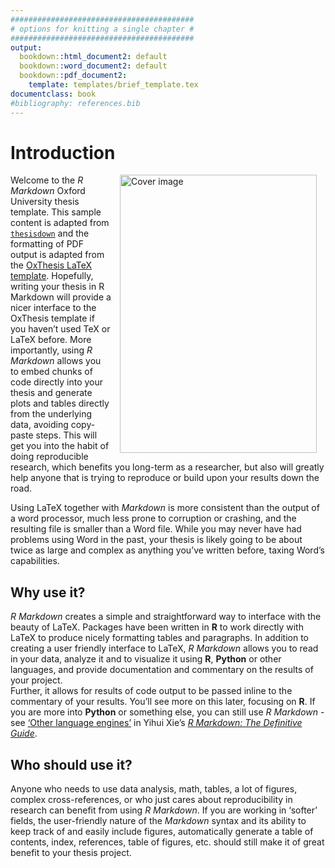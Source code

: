 ```yaml
---
#########################################
# options for knitting a single chapter #
#########################################
output:
  bookdown::html_document2: default
  bookdown::word_document2: default
  bookdown::pdf_document2:
    template: templates/brief_template.tex
documentclass: book
#bibliography: references.bib
---
```


# Introduction {-}

\adjustmtc 
<!-- For PDF output, we must include this LaTeX command after unnumbered headings, otherwise the numbers in the mini table of contents will be incorrect -->

<!-- this adds an image in gitbook output --> 
<img src="figures/cover.png" width="315" height="445" alt="Cover image" align="right" style="margin: 0 1em 0 1em" />

Welcome to the *R Markdown* Oxford University thesis template. 
This sample content is adapted from [`thesisdown`](https://github.com/ismayc/thesisdown) and the formatting of PDF output is adapted from the [OxThesis LaTeX template](https://github.com/mcmanigle/OxThesis). 
Hopefully, writing your thesis in R Markdown will provide a nicer interface to the OxThesis template if you haven't used TeX or LaTeX before.
More importantly, using *R Markdown* allows you to embed chunks of code directly into your thesis and generate plots and tables directly from the underlying data, avoiding copy-paste steps. 
This will get you into the habit of doing reproducible research, which benefits you long-term as a researcher, but also will greatly help anyone that is trying to reproduce or build upon your results down the road.

Using LaTeX together with *Markdown* is more consistent than the output of a word processor, much less prone to corruption or crashing, and the resulting file is smaller than a Word file. 
While you may never have had problems using Word in the past, your thesis is likely going to be about twice as large and complex as anything you've written before, taxing Word's capabilities.

## Why use it? {-}
*R Markdown* creates a simple and straightforward way to interface with the beauty of LaTeX.
Packages have been written in **R** to work directly with LaTeX to produce nicely formatting tables and paragraphs. 
In addition to creating a user friendly interface to LaTeX, *R Markdown* allows you to read in your data, analyze it and to visualize it using **R**, **Python** or other languages, and provide documentation and commentary on the results of your project.  
Further, it allows for results of code output to be passed inline to the commentary of your results.
You'll see more on this later, focusing on **R**. If you are more into **Python** or something else, you can still use *R Markdown* - see ['Other language engines'](https://bookdown.org/yihui/rmarkdown/language-engines.html) in Yihui Xie's [*R Markdown: The Definitive Guide*](https://bookdown.org/yihui/rmarkdown/language-engines.html).

<!-- 
Having your code and commentary all together in one place has a plethora of benefits!
-->

## Who should use it? {-}
Anyone who needs to use data analysis, math, tables, a lot of figures, complex cross-references, or who just cares about reproducibility in research can benefit from using *R Markdown*. 
If you are working in 'softer' fields, the user-friendly nature of the *Markdown* syntax and its ability to keep track of and easily include figures, automatically generate a table of contents, index, references, table of figures, etc. should still make it of great benefit to your thesis project.